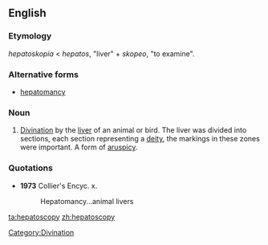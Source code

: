 ==English==

===Etymology===
{{AGr.}} ''hepatoskopia'' < ''hepatos'', "liver" + ''skopeo'', "to examine".

===Alternative forms===
*[[hepatomancy]]

===Noun===
{{en-noun|-}}

# {{rare}} [[divination|Divination]] by the [[liver]] of an animal or bird. The liver was divided into sections, each section representing a [[deity]], the markings in these zones were important. A form of [[aruspicy]].

===Quotations===
*'''1973''' Collier's Encyc. x.
*:Hepatomancy...animal livers

[[Category:Divination]]

[[ta:hepatoscopy]]
[[zh:hepatoscopy]]